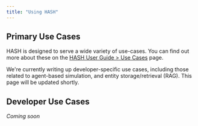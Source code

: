 ```yaml
---
title: "Using HASH"
---
```


## Primary Use Cases

HASH is designed to serve a wide variety of use-cases. You can find out more about these on the [HASH User Guide > Use Cases](https://hash.ai/guide/introduction/use-cases) page.

<InfoCardWrapper>

<InfoCard variant="warning" title="Coming soon">

We're currently writing up developer-specific use cases, including those related to agent-based simulation, and entity storage/retrieval (RAG). This page will be updated shortly.

</InfoCard>

## Developer Use Cases

_Coming soon_

</InfoCardWrapper>
